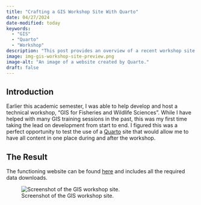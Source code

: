 ```yaml
---
title: "Crafting a GIS Workshop Site With Quarto"
date: 04/27/2024
date-modified: today
keywords:
  - "GIS"
  - "Quarto"
  - "Workshop"
description: "This post provides an overview of a recent workshop site I made using Quarto and Github Pages, which covered basic and intermediate geographic information system skills for wildlife and fisheries sciences."
image: img-gis-workshop-site-preview.png
image-alt: "An image of a website created by Quarto."
draft: false
---
```


## Introduction

Earlier this academic semester, I was able to help develop and host a technical workshop, "GIS for Fisheries and Wildlife Sciences". While I have helped with many GIS training sessions in the past, this was my first time taking the lead on development from start to end. I figured this was a perfect opportunity to test the use of a [Quarto](https://quarto.org/) site that would allow me to have all content in one place during and after the workshop.

## The Result

The functioning website can be found [here](https://btjepkes.github.io/WAFSGSO_2024_GIS/) and includes all the required data downloads.

![Screenshot of the GIS workshop site.](img-gis-workshop-site-preview.png)

